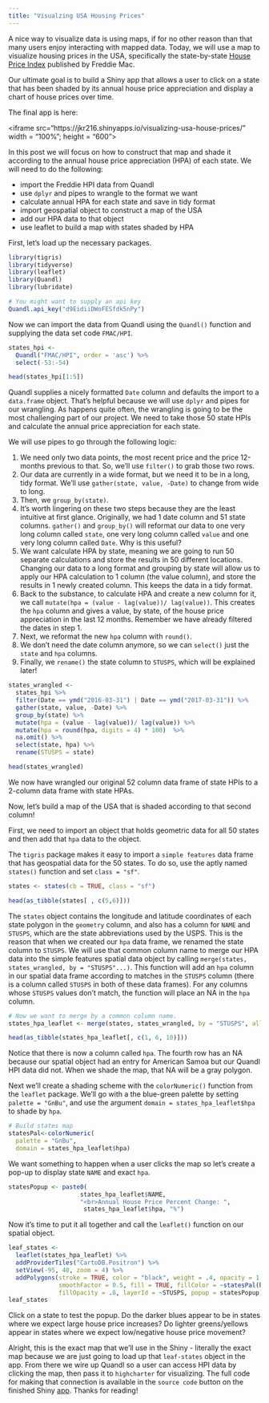 ```yaml
---
title: "Visualzing USA Housing Prices"
---
```


A nice way to visualize data is using maps, if for no other reason than that many users enjoy interacting with mapped data. Today, we will use a map to visualize housing prices in the USA, specifically the state-by-state [House Price Index](http://www.freddiemac.com/research/indices/house-price-index.html) published by Freddie Mac. 

Our ultimate goal is to build a Shiny app that allows a user to click on a state that has been shaded by its annual house price appreciation and display a chart of house prices over time. 

The final app is here:

<iframe src="https://jkr216.shinyapps.io/visualizing-usa-house-prices/" width = "100%"; height =  "600"></iframe>

In this post we will focus on how to construct that map and shade it according to the annual house price appreciation (HPA) of each state. We will need to do the following:

- import the Freddie HPI data from Quandl
- use `dplyr` and pipes to wrangle to the format we want 
- calculate annual HPA for each state and save in tidy format
- import geospatial object to construct a map of the USA 
- add our HPA data to that object
- use leaflet to build a map with states shaded by HPA

First, let's load up the necessary packages.

```r
library(tigris)
library(tidyverse)
library(leaflet)
library(Quandl)
library(lubridate)

# You might want to supply an api key
Quandl.api_key("d9EidiiDWoFESfdk5nPy")

```

Now we can import the data from Quandl using the `Quandl()` function and supplying the data set code `FMAC/HPI`. 

```r

states_hpi <- 
  Quandl("FMAC/HPI", order = 'asc') %>% 
  select(-53:-54)

head(states_hpi[1:5])
```  

Quandl supplies a nicely formatted `Date` column and defaults the import to a `data.frame` object. That's helpful because we will use `dplyr` and pipes for our wrangling. As happens quite often, the wrangling is going to be the most challenging part of our project. We need to take those 50 state HPIs and calculate the annual price appreciation for each state.  

We will use pipes to go through the following logic:  

1. We need only two data points, the most recent price and the price 12-months previous to that. So, we'll use `filter()` to grab those two rows. 
2. Our data are currently in a wide format, but we need it to be in a long, tidy format. We'll use `gather(state, value, -Date)` to change from wide to long. 
3. Then, we  `group_by(state)`.
4. It's worth lingering on these two steps because they are the least intuitive at first glance. Originally, we had 1 date column and 51 state columns. `gather()` and `group_by()` will reformat our data to one very long column called `state`, one very long column called `value` and one very long column called `Date`. Why is this useful?  
5. We want calculate HPA by state, meaning we are going to run 50 separate calculations and store the results in 50 different locations. Changing our data to a long format and grouping by state will allow us to apply our HPA calculation to 1 column (the value column), and store the results in 1 newly created column. This keeps the data in a tidy format. 
6. Back to the substance, to calculate HPA and create a new column for it, we call `mutate(hpa = (value - lag(value))/ lag(value))`. This creates the `hpa` column and gives a value, by state, of the house price appreciation in the last 12 months. Remember we have already filtered the dates in step 1.
7. Next, we reformat the new `hpa` column with `round()`.
8. We don't need the date column anymore, so we can `select()` just the `state` and `hpa` columns. 
9. Finally, we `rename()` the state column to `STUSPS`, which will be explained later!


```r

states_wrangled <- 
  states_hpi %>%
  filter(Date == ymd("2016-03-31") | Date == ymd("2017-03-31")) %>%
  gather(state, value, -Date) %>% 
  group_by(state) %>% 
  mutate(hpa = (value - lag(value))/ lag(value)) %>%
  mutate(hpa = round(hpa, digits = 4) * 100)  %>%
  na.omit() %>% 
  select(state, hpa) %>% 
  rename(STUSPS = state)

head(states_wrangled)
```

We now have wrangled our original 52 column data frame of state HPIs to a 2-column data frame with state HPAs.

Now, let's build a map of the USA that is shaded according to that second column!

First, we need to import an object that holds geometric data for all 50 states and then add that `hpa` data to the object. 

The `tigris` package makes it easy to import a `simple features` data frame that has geospatial data for the 50 states. To do so, use the aptly named `states()` function and set `class = "sf"`.

```r
states <- states(cb = TRUE, class = "sf")

head(as_tibble(states[ , c(5,6)]))
```

The `states` object contains the longitude and latitude coordinates of each state polygon in the `geometry` column, and also has a column for `NAME` and `STUSPS`, which are the state abbreviations used by the USPS.  This is the reason that when we created our `hpa` data frame, we renamed the state column to `STUSPS`. We will use that common column name to merge our HPA data into the simple features spatial data object by calling `merge(states, states_wrangled, by = "STUSPS"...)`. This function will add an `hpa` column in our spatial data frame according to matches in the `STUSPS` column (there is a column called `STUSPS` in both of these data frames). For any columns whose `STUSPS` values don't match, the function will place an NA in the `hpa` column. 

```r
# Now we want to merge by a common column name. 
states_hpa_leaflet <- merge(states, states_wrangled, by = "STUSPS", all.x = TRUE)

head(as_tibble(states_hpa_leaflet[, c(1, 6, 10)]))
```

Notice that there is now a column called `hpa`. The fourth row has an NA because our spatial object had an entry for American Samoa but our Quandl HPI data did not. When we shade the map, that NA will be a gray polygon.

Next we'll create a shading scheme with the `colorNumeric()` function from the `leaflet` package. We'll go with a the blue-green palette by setting `palette = "GnBu"`, and use the argument `domain = states_hpa_leaflet$hpa` to shade by `hpa`.

```r
# Build states map
statesPal<-colorNumeric(
  palette = "GnBu",
  domain = states_hpa_leaflet$hpa)
```

We want something to happen when a user clicks the map so let's create a pop-up to display state `NAME` and  exact `hpa`.

```r

statesPopup <- paste0( 
                    states_hpa_leaflet$NAME,
                    "<br>Annual House Price Percent Change: ", 
                     states_hpa_leaflet$hpa, "%")
```

Now it's time to put it all together and call the `leaflet()` function on our spatial object.

```r

leaf_states <- 
  leaflet(states_hpa_leaflet) %>% 
  addProviderTiles("CartoDB.Positron") %>%   
  setView(-95, 40, zoom = 4) %>% 
  addPolygons(stroke = TRUE, color = "black", weight = .4, opacity = 1.0, 
              smoothFactor = 0.5, fill = TRUE, fillColor = ~statesPal(hpa), 
              fillOpacity = .8, layerId = ~STUSPS, popup = statesPopup)
leaf_states
```

Click on a state to test the popup. Do the darker blues appear to be in states where we expect large house price increases? Do lighter greens/yellows appear in states where we expect low/negative house price movement? 

Alright, this is the exact map that we'll use in the Shiny -  literally the exact map because we are just going to load up that `leaf-states` object in the app. From there we wire up Quandl so a user can access HPI data by clicking the map, then pass it to `highcharter` for visualizing. The full code for making that connection is available in the `source code` button on the finished Shiny [app](https://jkr216.shinyapps.io/visualizing-usa-house-prices/). Thanks for reading! 






